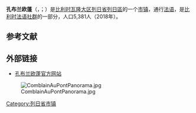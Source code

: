 {{noteTA|G1=法国地名}}
{{Infobox Belgium municipality
|name=孔布兰欧蓬
|native_name= <small>{{native name|fr|Comblain-au-Pont}}<br>{{native name|wa|Comblin-å-Pont}}</small>
|picture= 20100705 combain pont02.JPG
|picture-legend=
|map=Comblain-au-Pont Liège Belgium Map.png
|map-legend=孔布兰欧蓬在[[列日省|列日省]]的位置
|arms=
|flag=
|region={{BE-REG-WAL}}
|community={{BE-FR}}
|province={{BE-PROV-LG}}
|arrondissement=[[列日區_(比利時)|列日區]]
|nis=62026
|pyramid-date=
|0-19=
|20-64=
|65=
|foreigners=
|foreigners-date=
|mayor=Jean-Christophe henon (IC)
|majority=IC
|postal-codes=4170, 4171
|telephone-area=04
|web=[http://www.comblainaupont.be/ www.comblainaupont.be]
|coordinates = {{coord|50|28|N|05|35|E|region:BE|display=inline,title}}
}}
'''孔布兰欧蓬'''（{{lang-fr|Comblain-au-Pont}}，{{IPA-fr|kɔ̃blɛ̃ o pɔ̃}}；{{lang-wa|Comblin-å-Pont}}）是[[比利时|比利时]][[瓦隆大区|瓦隆大区]][[列日省|列日省]][[列日區_(比利時)|列日區]]的一个[[市镇_(比利时)|市镇]]，通行[[法语|法语]]，是[[比利时法语社群|比利时法语社群]]的一部分，人口5,381人（2018年）。

== 参考文献 ==
{{Reflist}}

== 外部链接 ==
*[http://www.comblainaupont.be/ 孔布兰欧蓬官方网站] {{Wayback|url=http://www.comblainaupont.be/ |date=20210211200102 }}

[[File:ComblainAuPontPanorama.jpg|thumb]]

{{列日省市镇}}

{{Authority control}}
{{DEFAULTSORT:Comblain-au-Pont}}
{{Belgium-geo-stub}}

[[Category:列日省市镇|Category:列日省市镇]]